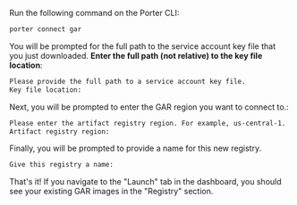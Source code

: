 Run the following command on the Porter CLI:

```sh
porter connect gar
```

You will be prompted for the full path to the service account key file that you just downloaded. **Enter the full path (not relative) to the key file location**:

```sh
Please provide the full path to a service account key file.
Key file location:
```

Next, you will be prompted to enter the GAR region you want to connect to.:

```sh
Please enter the artifact registry region. For example, us-central-1.
Artifact registry region:
```

Finally, you will be prompted to provide a name for this new registry.

```sh
Give this registry a name:
```

That's it! If you navigate to the "Launch" tab in the dashboard, you should see your existing GAR images in the "Registry" section.
